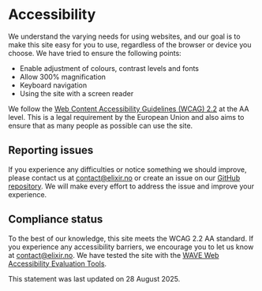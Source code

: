 # Accessibility
 
We understand the varying needs for using websites, and our goal is to make this site easy for you to use, regardless of the browser or device you choose.
We have tried to ensure the following points:
 
- Enable adjustment of colours, contrast levels and fonts
- Allow 300% magnification
- Keyboard navigation
- Using the site with a screen reader
 
We follow the [Web Content Accessibility Guidelines (WCAG) 2.2](https://www.w3.org/TR/WCAG22/) at the AA level. This is a legal requirement by the European Union and also aims to ensure that as many people as possible can use the site.
 
## Reporting issues

If you experience any difficulties or notice something we should improve, please contact us at [contact@elixir.no](mailto:contact@elixir.no) or create an issue on our [GitHub repository](https://github.com/ELIXIR-NO/website/issues/new). We will make every effort to address the issue and improve your experience.
 
## Compliance status
 
To the best of our knowledge, this site meets the WCAG 2.2 AA standard. If you experience any accessibility barriers, we encourage you to let us know at [contact@elixir.no](mailto:contact@elixir.no). We have tested the site with the [WAVE Web Accessibility Evaluation Tools](https://wave.webaim.org/).

This statement was last updated on 28 August 2025.
